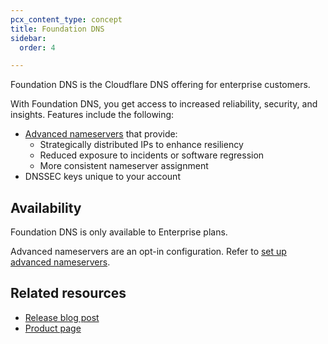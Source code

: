 ```yaml
---
pcx_content_type: concept
title: Foundation DNS
sidebar:
  order: 4

---
```


Foundation DNS is the Cloudflare DNS offering for enterprise customers.

With Foundation DNS, you get access to increased reliability, security, and insights. Features include the following:

* [Advanced nameservers](/dns/foundation-dns/advanced-nameservers/) that provide:
  * Strategically distributed IPs to enhance resiliency
  * Reduced exposure to incidents or software regression
  * More consistent nameserver assignment
* DNSSEC keys unique to your account

## Availability

Foundation DNS is only available to Enterprise plans.

Advanced nameservers are an opt-in configuration. Refer to [set up advanced nameservers](/dns/foundation-dns/setup/).

## Related resources

* [Release blog post](https://blog.cloudflare.com/foundation-dns-launch)
* [Product page](https://www.cloudflare.com/dns/foundation-dns/)
